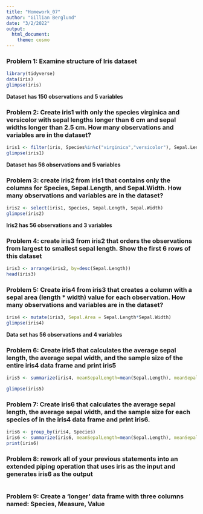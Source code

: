 ```yaml
---
title: "Homework_07"
author: "Gillian Berglund"
date: "3/2/2022"
output: 
  html_document: 
    theme: cosmo
---
```

### Problem 1: Examine structure of Iris dataset
```r
library(tidyverse)
data(iris)
glimpse(iris)
```
**Dataset has 150 observations and 5 variables**

### Problem 2: Create iris1 with only the species virginica and versicolor with sepal lengths longer than 6 cm and sepal widths longer than 2.5 cm. How many observations and variables are in the dataset?
```r
iris1 <- filter(iris, Species%in%c("virginica","versicolor"), Sepal.Length > 6, Sepal.Width > 2.5)
glimpse(iris1)
```
**Dataset has 56 observations and 5 variables** 

### Problem 3: create iris2 from iris1 that contains only the columns for Species, Sepal.Length, and Sepal.Width. How many observations and variables are in the dataset?
```r
iris2 <- select(iris1, Species, Sepal.Length, Sepal.Width)
glimpse(iris2)
```
**Iris2 has 56 observations and 3 variables**

### Problem 4: create iris3 from iris2 that orders the observations from largest to smallest sepal length. Show the first 6 rows of this dataset

```r
iris3 <- arrange(iris2, by=desc(Sepal.Length))
head(iris3)
```

### Problem 5: Create iris4 from iris3 that creates a column with a sepal area (length * width) value for each observation. How many observations and variables are in the dataset?

```r
iris4 <- mutate(iris3, Sepal.Area = Sepal.Length*Sepal.Width)
glimpse(iris4)
```
**Data set has 56 observations and 4 variables**

### Problem 6: Create iris5 that calculates the average sepal length, the average sepal width, and the sample size of the entire iris4 data frame and print iris5
```r
iris5 <- summarize(iris4, meanSepalLength=mean(Sepal.Length), meanSepalWidth=mean(Sepal.Width), N = n())

glimpse(iris5)
```
### Problem 7: Create iris6 that calculates the average sepal length, the average sepal width, and the sample size for each species of in the iris4 data frame and print iris6.
```r
iris6 <- group_by(iris4, Species) 
iris6 <- summarize(iris6, meanSepalLength=mean(Sepal.Length), meanSepalWidth=mean(Sepal.Width), TotalN = n())
print(iris6)
```
### Problem 8: rework all of your previous statements into an extended piping operation that uses iris as the input and generates iris6 as the output
```r
```
### Problem 9: Create a ‘longer’ data frame with three columns named: Species, Measure, Value
```r
```
